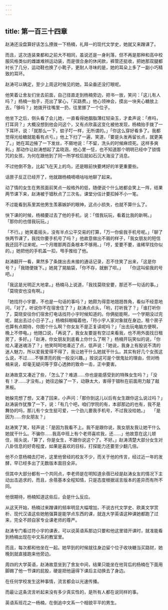 ```yaml
---
---
---
```

title: 第一百三十四章
---




赵涛还没盘算好该怎么撩拨一下杨楠，礼拜一的现代文学史，她就又来蹭课了。

而且，这次连装束都和之前大不相同，虽说还是一身利落，但不再是那种和高中校服风格类似的雌雄难辨运动装，而是很合身的休闲款，裤管还挺收，把她那双腿都衬长了几分，运动鞋也换了小靴子，更耐人寻味的是，她的耳朵上多了一副小巧精致的耳环。

赵涛可以确定，至少上周这时候见的她，耳朵垂还没打眼呢。

他笑着让舍友们坐去前面，自己径直走到杨楠旁边，把书一放，笑问：「这儿有人吗？」杨楠一抬手，亮出了掌心，「买路费。」他心领神会，摸出一块夹心糖放上去，「够吗？」她拨开往嘴里一扔，往里挪了一个位子。

他坐下之后，侧头看了会儿她，一直看得她胭脂薄红轻染玉，才柔声说：「疼吗，打耳洞？」大概没想到他会问这个，又有点欣喜这变化被他发现，杨楠抬手拨了一下耳环，说：「就那么一下，蚊子叮一样，无所谓的。」「你这么穿好看多了。我都觉得光给糖就能看有点亏。」他上下扫了一遍，笑道，「要是头发再留长点，就更美了。」她在耳边掖了一下发丝，不屑地说：「不留，洗头的时候麻烦死。这样多爽利。」那动作让赵涛想起了孟晓涵，他心里一怔，也不知道那个明明已经中了锁情咒的女孩，为何在跟他到了同一所学校后就如石沉大海没了消息。

不过他倒不急，比起飞在天上的鸟，还是眼前快要烤好的羊更重要些。

话匣子反正已经开了，他就跟杨楠嘀嘀咕咕地聊了起来。

动了情的女生在男孩面前笑点一般格外的低，随便说个什么她都会笑上一阵，结果两节课下来，赵涛被于钿秋点了三次名，课堂分估计要扣掉不小一笔。

不过能看到系里其他男生羡慕嫉妒的眼神，这点小损失，也就不算什么了。

快下课的时候，杨楠要过去了他的手机，说：「借我玩玩，看着比我的新啊。」　　「那你的也借我玩玩。」

「不行。」她笑着摇头，没有半点公平交易的打算，「万一你偷我手机号呢。」「聊了快两节课了，我找你要手机号了吗？」他故意做出不屑的样子，「我女朋友的短信我还回不过来呢。一个月赠那两百条根本不够用。」「哼，爱要不要，谁稀罕找你似的。」她把他的手机盖一扣，甩手推给了他。

赵涛翻开一看，果然多了条拨出去未接的通话记录，忍不住笑了出来，「这是你号？」「我随便拨下。」她晃了晃脑袋，「你不存，就删了呗。」　　「你这叫偷我的号吧。」

「我这是光明正大地拿。」杨楠马上说道，「我找莫晓安要，那还不一句话的事。」　　「莫晓安也没有啊。」

「她找符小宇要，不也是一句话的事吗？」她颇为得意地翘翘唇角，看似不经意地问，「对了，听说你不在宿舍住了？」赵涛点点头，「哟，打听我了？」「谁打听你了，莫晓安往你们宿舍打电话找符小宇时候知道的。你俩挺能啊，一个学期没过完呢，就出去过小日子了。」杨楠斜眼瞄着他，「符小宇人家对象就在身边，租个房子也算有点期待，你图个什么啊？你女友不是正复读呢吗？」「出去玩电脑方便啊，晚上不停电。」他随口说，「再说了，我女友要是有空过来看我，也不用外面找日租房了，多好。」「赵涛，你女朋友到底看上你什么了啊？」杨楠开玩笑似的说，「你给人灌迷魂汤了？」他笑呵呵地凑近了点，低声说：「她说，我身上有股说不清的迷人魅力，所以爱我爱得不得了，我让她干什么她就干什么。其实有好几个女孩这么说，不过……不够漂亮的我一般没兴趣。」按说这可是个很鬼扯的理由，但对杨楠来说，却毫无疑问等于穿心透肺的致命一击，正中要害。

赵涛故意又凑近了些，「怎么了？难道……你也是能感受到的特殊女生吗？」「没有！才……才没有。」她往边躲了一下，动静太大，害得于钿秋在前面用力敲了敲黑板。

她躲完想了想，又凑了回来，小声问：「那你到这儿以后有女生跟你这么说过吗？」赵涛装作犹豫了一下，说：「有几个吧，咱们学院的有，本部那边的也有，我不是舞协的吗，那儿有个女生挺可爱，一个劲儿要我手机号，不过我没给她。」　　「是因为……你女朋友？」

赵涛笑了笑，轻声说：「是因为我看不上。我不是跟你说，我女朋友我让她干什么她就干什么。不骗你……我高中班上有个老师喜欢我，还……」他故意在这儿顿住，摇头说，「算了，你是女生，不跟你说这个了。不好。」赵涛清楚大部分女生对八卦信息的好奇程度，如果是喜欢的目标，打探能力还要至少翻几倍。

他不介意杨楠去打听，这里他曾经的校友不少，而关于他的传言，经过近一年的发酵，早已经多出了无数版本面目全非。

但其中大部分都有一个共同点，李老师是在明知道余蓓已经是赵涛女友的情况下主动出击追求的，而且，余蓓基本全程知情，只是态度根据谣言版本的差异而有所不同。

他很期待，杨楠知道这些后，会是什么反应。

从这天开始，杨楠过来蹭课的频率明显大幅增加，不说古代文学史、欧美文学赏析、现代汉语这些她勉强算是能学点东西的课，就连大学英语这种课她都跑了过来，完全不顾自家专业课老师的尊严。

赵涛专门看过符小宇的课表，可以说英语系那边只要和他这里错开课时，就准能看到杨楠出现在中文系的教室里。

而且，每次都和他坐在一起。她早到的时候就往身边留个位子收块糖当买路财，她晚到就直接跑来他旁边。

周四的大学英语，赵涛故意坐到了舍友中间，结果只能坐在他背后的杨楠在下面用脚踢了他一节课的屁股，硬是把他逼得下课后主动换去了身边。

在任何学校发生这种事情，流言都会以光速传播。

而最让这条流言听起来没有多少真实性的，是所有人都在说同样的事。

英语系班花之一杨楠，在倒追中文系一个相貌平平的男生。